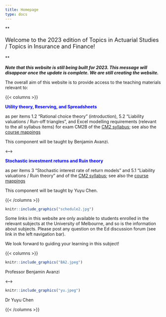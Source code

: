 ```yaml
---
title: Homepage
type: docs 
---
```


<!-- <p style="font-size:10px;color: rgb(252, 156, 249);"> If you wish to watch the embedded videos from Lecture Capture, you need to have logged in and <a href="https://canvas.lms.unimelb.edu.au/courses/107520/external_tools/701">entered Lecture Capture</a> via Canvas once for each session. This is to restrict access to students enrolled at the University of Melbourne only. Access to some files requires you to be logged in as well. </p> -->

**<p style="font-size:18px;">Welcome to the 2023 edition of Topics in Actuarial Studies / Topics in Insurance and Finance!</p>**

***Note that this website is still being built for 2023. This message will disappear once the update is complete. We are still creating the website.***

The overall aim of this website is to provide access to the teaching materials relevant to:

{{< columns >}}
 
<span style="color: blue;"> **Utility theory, Reserving, and Spreadsheets** </span>

as per items 1.2 "Rational choice theory" (introduction), 5.2 "Liability valuations / Run-off triangles", and Excel modelling requirements (relevant to the all syllabus items) for exam CM2B of the [CM2 syllabus](https://www.actuaries.org.uk/documents/cm2-syllabus-2023); see also the [course mappings](docs/0-subject-guide/SILO)

This component will be taught by Benjamin Avanzi.

<--->

<span style="color: blue;"> **Stochastic investment returns and Ruin theory** </span>

as per items 3 "Stochastic interest rate of return models" and 5.1 "Liability valuations / Ruin theory" and  of the [CM2 syllabus](https://www.actuaries.org.uk/documents/cm2-syllabus-2023); see also the [course mappings](docs/0-subject-guide/SILO)

This component will be taught by Yuyu Chen.

{{< /columns >}}

<!-- This is code to show an image called 'schedule.png' -->

```r
knitr::include_graphics("schedule2.jpg")
```


Some links in this website are only available to students enrolled in the relevant subjects at the University of Melbourne, and so is the information about subjects. Please post any question on the Ed discussion forum (see link in the left navigation bar).





We look forward to guiding your learning in this subject! 

{{< columns >}}
 
```r
knitr::include_graphics("BA2.jpeg")
```

Professor Benjamin Avanzi 

<--->

```r
knitr::include_graphics("yu.jpeg")
```
 
Dr Yuyu Chen

{{< /columns >}}



